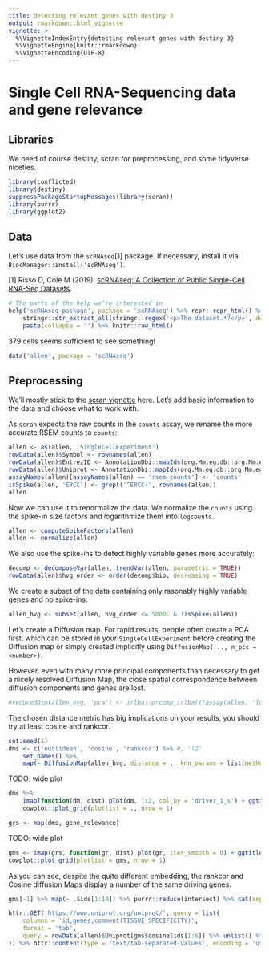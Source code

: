 ```yaml
---
title: detecting relevant genes with destiny 3
output: rmarkdown::html_vignette
vignette: >
  %\VignetteIndexEntry{detecting relevant genes with destiny 3}
  %\VignetteEngine{knitr::rmarkdown}
  %\VignetteEncoding{UTF-8}
---
```


Single Cell RNA-Sequencing data and gene relevance
==================================================

Libraries
---------

We need of course destiny, scran for preprocessing, and some tidyverse niceties.

```r
library(conflicted)
library(destiny)
suppressPackageStartupMessages(library(scran))
library(purrr)
library(ggplot2)
```

Data
----

Let’s use data from the `scRNAseq`[1] package. If necessary, install it via `BiocManager::install('scRNAseq')`.

[1] Risso D, Cole M (2019). [scRNAseq: A Collection of Public Single-Cell RNA-Seq Datasets](https://bioconductor.org/packages/scRNAseq/).

```r
# The parts of the help we’re interested in
help('scRNAseq-package', package = 'scRNAseq') %>% repr::repr_html() %>%
    stringr::str_extract_all(stringr::regex('<p>The dataset.*?</p>', dotall = TRUE)) %>% unlist() %>%
    paste(collapse = '') %>% knitr::raw_html()
```

379 cells seems sufficient to see something!

```r
data('allen', package = 'scRNAseq')
```

Preprocessing
-------------

We’ll mostly stick to the [scran vignette][] here. Let’s add basic information to the data and choose what to work with.

As `scran` expects the raw counts in the `counts` assay, we rename the more accurate RSEM counts to `counts`:

[scran vignette]: https://bioconductor.org/packages/devel/bioc/vignettes/scran/inst/doc/scran.html

```r
allen <- as(allen, 'SingleCellExperiment')
rowData(allen)$Symbol <- rownames(allen)
rowData(allen)$EntrezID <- AnnotationDbi::mapIds(org.Mm.eg.db::org.Mm.eg.db, rownames(allen), 'ENTREZID', 'ALIAS')
rowData(allen)$Uniprot <- AnnotationDbi::mapIds(org.Mm.eg.db::org.Mm.eg.db, rownames(allen), 'UNIPROT', 'ALIAS', multiVals = 'list')
assayNames(allen)[assayNames(allen) == 'rsem_counts'] <- 'counts'
isSpike(allen, 'ERCC') <- grepl('^ERCC-', rownames(allen))
allen
```

Now we can use it to renormalize the data. We normalize the `counts` using the spike-in size factors and logarithmize them into `logcounts`.

```r
allen <- computeSpikeFactors(allen)
allen <- normalize(allen)
```

We also use the spike-ins to detect highly variable genes more accurately:

```r
decomp <- decomposeVar(allen, trendVar(allen, parametric = TRUE))
rowData(allen)$hvg_order <- order(decomp$bio, decreasing = TRUE)
```

We create a subset of the data containing only rasonably highly variable genes and no spike-ins:

```r
allen_hvg <- subset(allen, hvg_order <= 5000L & !isSpike(allen))
```

Let’s create a Diffusion map. For rapid results, people often create a PCA first, which can be stored in your `SingleCellExperiment` before creating the Diffusion map or simply created implicitly using `DiffusionMap(..., n_pcs = <number>)`.

However, even with many more principal components than necessary to get a nicely resolved Diffusion Map, the close spatial correspondence between diffusion components and genes are lost.

```r
#reducedDim(allen_hvg, 'pca') <- irlba::prcomp_irlba(t(assay(allen, 'logcounts')), 50)$x
```

The chosen distance metric has big implications on your results, you should try at least cosine and rankcor.

```r
set.seed(1)
dms <- c('euclidean', 'cosine', 'rankcor') %>% #, 'l2'
    set_names() %>%
    map(~ DiffusionMap(allen_hvg, distance = ., knn_params = list(method = 'covertree')))
```

TODO: wide plot

```r
dms %>%
    imap(function(dm, dist) plot(dm, 1:2, col_by = 'driver_1_s') + ggtitle(dist)) %>%
    cowplot::plot_grid(plotlist = ., nrow = 1)
```

```r
grs <- map(dms, gene_relevance)
```

TODO: wide plot

```r
gms <- imap(grs, function(gr, dist) plot(gr, iter_smooth = 0) + ggtitle(dist))
cowplot::plot_grid(plotlist = gms, nrow = 1)
```

As you can see, despite the quite different embedding, the rankcor and Cosine diffusion Maps display a number of the same driving genes.

```r
gms[-1] %>% map(~ .$ids[1:10]) %>% purrr::reduce(intersect) %>% cat(sep = ' ')
```

```r
httr::GET('https://www.uniprot.org/uniprot/', query = list(
    columns = 'id,genes,comment(TISSUE SPECIFICITY)',
    format = 'tab',
    query = rowData(allen)$Uniprot[gms$cosine$ids[1:6]] %>% unlist() %>% paste(collapse = ' or ')
)) %>% httr::content(type = 'text/tab-separated-values', encoding = 'utf-8', )
```
